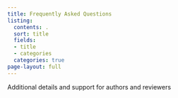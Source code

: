 ```yaml
---
title: Frequently Asked Questions
listing:
  contents: .
  sort: title
  fields:
  - title
  - categories
  categories: true
page-layout: full
---
```


Additional details and support for authors and reviewers
